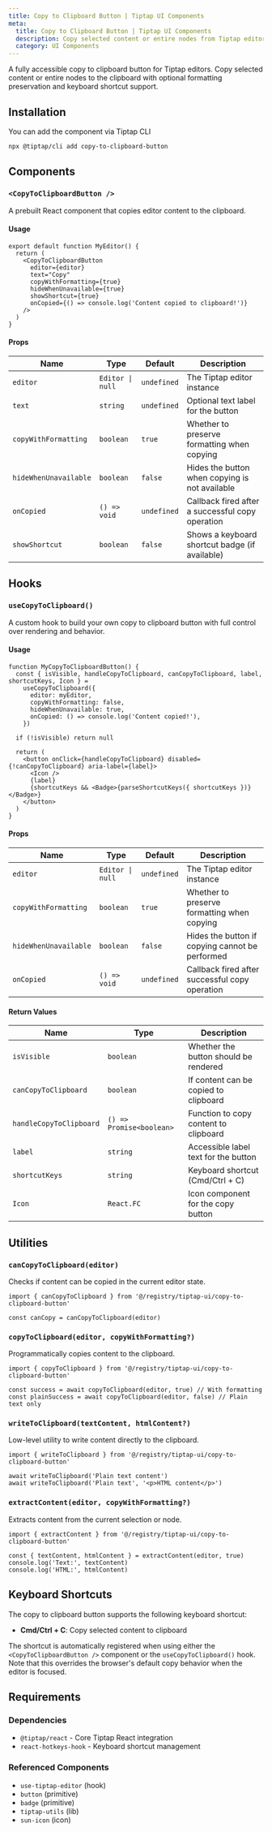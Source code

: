 ```yaml
---
title: Copy to Clipboard Button | Tiptap UI Components
meta:
  title: Copy to Clipboard Button | Tiptap UI Components
  description: Copy selected content or entire nodes from Tiptap editors to clipboard with formatting preservation, keyboard shortcuts, and accessibility support.
  category: UI Components
---
```



A fully accessible copy to clipboard button for Tiptap editors. Copy selected content or entire nodes to the clipboard with optional formatting preservation and keyboard shortcut support.

<CodeDemo
  isScrollable
  src="https://template.tiptap.dev/preview/tiptap-ui/copy-to-clipboard-button"
/>

## Installation

You can add the component via Tiptap CLI

```bash
npx @tiptap/cli add copy-to-clipboard-button
```

## Components

### `<CopyToClipboardButton />`

A prebuilt React component that copies editor content to the clipboard.

#### Usage

```tsx
export default function MyEditor() {
  return (
    <CopyToClipboardButton
      editor={editor}
      text="Copy"
      copyWithFormatting={true}
      hideWhenUnavailable={true}
      showShortcut={true}
      onCopied={() => console.log('Content copied to clipboard!')}
    />
  )
}
```

#### Props

| Name                  | Type             | Default     | Description                                      |
| --------------------- | ---------------- | ----------- | ------------------------------------------------ |
| `editor`              | `Editor \| null` | `undefined` | The Tiptap editor instance                       |
| `text`                | `string`         | `undefined` | Optional text label for the button               |
| `copyWithFormatting`  | `boolean`        | `true`      | Whether to preserve formatting when copying      |
| `hideWhenUnavailable` | `boolean`        | `false`     | Hides the button when copying is not available   |
| `onCopied`            | `() => void`     | `undefined` | Callback fired after a successful copy operation |
| `showShortcut`        | `boolean`        | `false`     | Shows a keyboard shortcut badge (if available)   |

## Hooks

### `useCopyToClipboard()`

A custom hook to build your own copy to clipboard button with full control over rendering and behavior.

#### Usage

```tsx
function MyCopyToClipboardButton() {
  const { isVisible, handleCopyToClipboard, canCopyToClipboard, label, shortcutKeys, Icon } =
    useCopyToClipboard({
      editor: myEditor,
      copyWithFormatting: false,
      hideWhenUnavailable: true,
      onCopied: () => console.log('Content copied!'),
    })

  if (!isVisible) return null

  return (
    <button onClick={handleCopyToClipboard} disabled={!canCopyToClipboard} aria-label={label}>
      <Icon />
      {label}
      {shortcutKeys && <Badge>{parseShortcutKeys({ shortcutKeys })}</Badge>}
    </button>
  )
}
```

#### Props

| Name                  | Type             | Default     | Description                                     |
| --------------------- | ---------------- | ----------- | ----------------------------------------------- |
| `editor`              | `Editor \| null` | `undefined` | The Tiptap editor instance                      |
| `copyWithFormatting`  | `boolean`        | `true`      | Whether to preserve formatting when copying     |
| `hideWhenUnavailable` | `boolean`        | `false`     | Hides the button if copying cannot be performed |
| `onCopied`            | `() => void`     | `undefined` | Callback fired after successful copy operation  |

#### Return Values

| Name                    | Type                     | Description                           |
| ----------------------- | ------------------------ | ------------------------------------- |
| `isVisible`             | `boolean`                | Whether the button should be rendered |
| `canCopyToClipboard`    | `boolean`                | If content can be copied to clipboard |
| `handleCopyToClipboard` | `() => Promise<boolean>` | Function to copy content to clipboard |
| `label`                 | `string`                 | Accessible label text for the button  |
| `shortcutKeys`          | `string`                 | Keyboard shortcut (Cmd/Ctrl + C)      |
| `Icon`                  | `React.FC`               | Icon component for the copy button    |

## Utilities

### `canCopyToClipboard(editor)`

Checks if content can be copied in the current editor state.

```tsx
import { canCopyToClipboard } from '@/registry/tiptap-ui/copy-to-clipboard-button'

const canCopy = canCopyToClipboard(editor)
```

### `copyToClipboard(editor, copyWithFormatting?)`

Programmatically copies content to the clipboard.

```tsx
import { copyToClipboard } from '@/registry/tiptap-ui/copy-to-clipboard-button'

const success = await copyToClipboard(editor, true) // With formatting
const plainSuccess = await copyToClipboard(editor, false) // Plain text only
```

### `writeToClipboard(textContent, htmlContent?)`

Low-level utility to write content directly to the clipboard.

```tsx
import { writeToClipboard } from '@/registry/tiptap-ui/copy-to-clipboard-button'

await writeToClipboard('Plain text content')
await writeToClipboard('Plain text', '<p>HTML content</p>')
```

### `extractContent(editor, copyWithFormatting?)`

Extracts content from the current selection or node.

```tsx
import { extractContent } from '@/registry/tiptap-ui/copy-to-clipboard-button'

const { textContent, htmlContent } = extractContent(editor, true)
console.log('Text:', textContent)
console.log('HTML:', htmlContent)
```

## Keyboard Shortcuts

The copy to clipboard button supports the following keyboard shortcut:

- **Cmd/Ctrl + C**: Copy selected content to clipboard

The shortcut is automatically registered when using either the `<CopyToClipboardButton />` component or the `useCopyToClipboard()` hook. Note that this overrides the browser's default copy behavior when the editor is focused.

## Requirements

### Dependencies

- `@tiptap/react` - Core Tiptap React integration
- `react-hotkeys-hook` - Keyboard shortcut management

### Referenced Components

- `use-tiptap-editor` (hook)
- `button` (primitive)
- `badge` (primitive)
- `tiptap-utils` (lib)
- `sun-icon` (icon)
